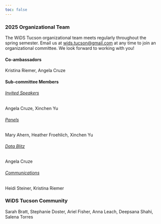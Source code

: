 ```yaml
---
toc: false
---
```


### 2025 Organizational Team

The WiDS Tucson organizational team meets regularly throughout the spring semester. Email us at [wids.tucson\@gmail.com](wids.tucson@gmail.com) at any time to join an organizational committee. We look forward to working with you!

#### Co-ambassadors

Kristina Riemer, Angela Cruze

#### Sub-committee Members

###### [Invited Speakers]{.underline}

Angela Cruze, Xinchen Yu

###### [Panels]{.underline}

Mary Ahern, Heather Froehlich, Xinchen Yu

###### [Data Blitz]{.underline}

Angela Cruze

###### [Communications]{.underline}

Heidi Steiner, Kristina Riemer

### WiDS Tucson Community

Sarah Bratt, Stephanie Doster, Ariel Fisher, Anna Leach, Deepsana Shahi, Salena Torres

